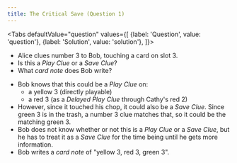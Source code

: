 ```yaml
---
title: The Critical Save (Question 1)
---
```



<BeginnersGuideProgress id="critical-save-question-1" />

<Tabs
  defaultValue="question"
  values={[
    {label: 'Question', value: 'question'},
    {label: 'Solution', value: 'solution'},
  ]}>
<TabItem value="question">

- Alice clues number 3 to Bob, touching a card on slot 3.
- Is this a _Play Clue_ or a _Save Clue_?
- What _card note_ does Bob write?

</TabItem>
<TabItem value="solution">

- Bob knows that this could be a _Play Clue_ on:
  - a yellow 3 (directly playable)
  - a red 3 (as a _Delayed Play Clue_ through Cathy's red 2)
- However, since it touched his chop, it could also be a _Save Clue_. Since green 3 is in the trash, a number 3 clue matches that, so it could be the matching green 3.
- Bob does not know whether or not this is a _Play Clue_ or a _Save Clue_, but he has to treat it as a _Save Clue_ for the time being until he gets more information.
- Bob writes a _card note_ of "yellow 3, red 3, green 3".

</TabItem>
</Tabs>

<CriticalSaveQuestion1 />
